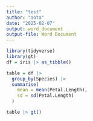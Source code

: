 ```yaml
---
title: "test"
author: "aota"
date: "2025-02-07"
output: word_document
output-file: Word Document
---
```


```r
library(tidyverse)
library(gt)
df = iris |> as_tibble()

table = df |> 
  group_by(Species) |> 
  summarise(
    mean = mean(Petal.Length),
    sd = sd(Petal.Length)
  )

table |> gt()
```

